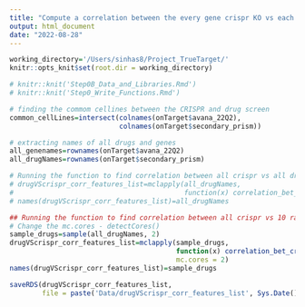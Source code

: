 ```yaml
---
title: "Compute a correlation between the every gene crispr KO vs each drug response."
output: html_document
date: "2022-08-28"
---
```

<!-- DeepTarget's first step is to compute the correlations between the viability of cell lines after CRISPR knockout of each gene and the viability of the same cell lines after drug treatment. -->
<!-- !Input!-->
<!-- Description                       Object Name-->
<!-- Viability matrix after CRISPR-KO ;onTarget$avana) -->
<!-- Viability after Drug Treatment   ;onTarget$secondary_prism-->
<!-- !Output!-->
<!-- Correlation Btw viability profiles.; drugVScrispr_corr_features_list) -->
<!-- ..after CRISPR vs drug treatment                                       -->

<!-- Set the working Directory -->
```r
working_directory='/Users/sinhas8/Project_TrueTarget/'
knitr::opts_knit$set(root.dir = working_directory)
```

<!-- Uncomment this chunk to make run this script independently run -->
```r
# knitr::knit('Step0B_Data_and_Libraries.Rmd')
# knitr::knit('Step0_Write_Functions.Rmd')
```
<!-- The below piece of R code performs the following operations: -->

<!-- Finds the common cell lines between two datasets, onTarget$avana_22Q2 and onTarget$secondary_prism and assigns the result to the variable common_cellLines. -->
<!-- Extracts the names of all genes and drugs from the two datasets and assigns them to the variables all_genenames and all_drugNames respectively. -->
<!-- Calls the mclapply function to run the correlation_bet_crispr_drug function on a sample of drugs and assigns the result to the drugVScrispr_corr_features_list variable. -->
<!-- Saves the result to a file named "drugVScrispr_corr_features_list" followed by the current date and the ".RDS" file extension. -->
<!-- It is worth noting that the code as written contains a commented out block that would run the correlation_bet_crispr_drug function on all drugs instead of just a sample. It also contains a commented out line that assigns the names of the drugs to the drugVScrispr_corr_features_list variable. -->
```r
# finding the commom cellines between the CRISPR and drug screen
common_cellLines=intersect(colnames(onTarget$avana_22Q2),
                           colnames(onTarget$secondary_prism))

# extracting names of all drugs and genes
all_genenames=rownames(onTarget$avana_22Q2)
all_drugNames=rownames(onTarget$secondary_prism)

# Running the function to find correlation between all crispr vs all drugs
# drugVScrispr_corr_features_list=mclapply(all_drugNames,
#                                          function(x) correlation_bet_crispr_drug(x), mc.cores = detectCores())
# names(drugVScrispr_corr_features_list)=all_drugNames

## Running the function to find correlation between all crispr vs 10 random drugs
# Change the mc.cores - detectCores()
sample_drugs=sample(all_drugNames, 2)
drugVScrispr_corr_features_list=mclapply(sample_drugs,
                                         function(x) correlation_bet_crispr_drug(x),
                                         mc.cores = 2)
names(drugVScrispr_corr_features_list)=sample_drugs

saveRDS(drugVScrispr_corr_features_list,
        file = paste('Data/drugVScrispr_corr_features_list', Sys.Date(), '.RDS', sep=''))
```

